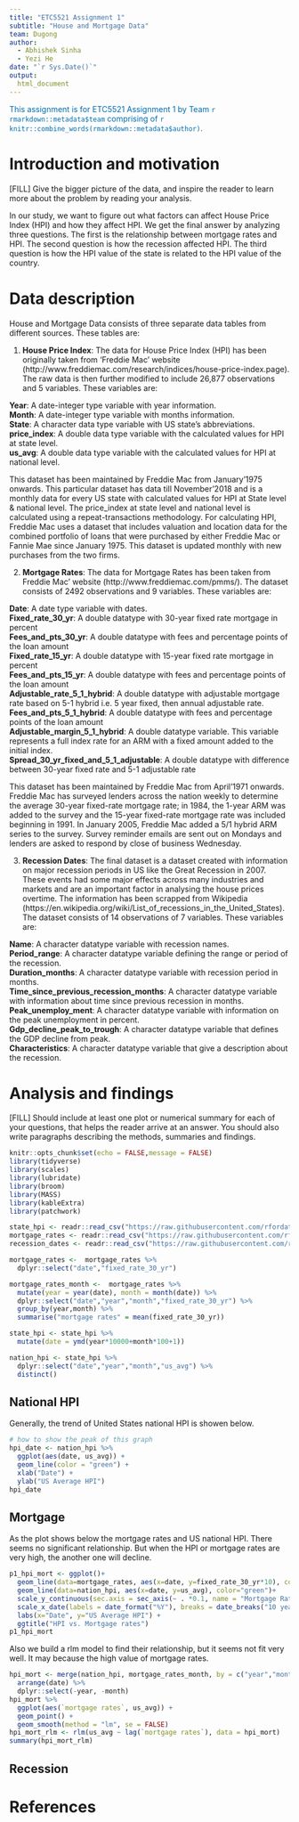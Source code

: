 ```yaml
---
title: "ETC5521 Assignment 1"
subtitle: "House and Mortgage Data"
team: Dugong
author:
  - Abhishek Sinha
  - Yezi He
date: "`r Sys.Date()`"
output: 
  html_document
---
```


[This assignment is for ETC5521 Assignment 1 by Team `r rmarkdown::metadata$team` comprising of `r knitr::combine_words(rmarkdown::metadata$author)`.]{style="color:#006DAE;"}


# Introduction and motivation

[FILL] Give the bigger picture of the data, and inspire the reader to learn more about the problem by reading your analysis. 

In our study, we want to figure out what factors can affect House Price Index (HPI) and how they affect HPI. We get the final answer by analyzing three questions. The first is the relationship between mortgage rates and HPI. The second question is how the recession affected HPI. The third question is how the HPI value of the state is related to the HPI value of the country.

# Data description

House and Mortgage Data consists of three separate data tables from different sources. These tables are:

1. **House Price Index**: The data for House Price Index (HPI) has been originally taken from ‘Freddie Mac’ website (http://www.freddiemac.com/research/indices/house-price-index.page). The raw data is then further modified to include 26,877 observations and 5 variables. These variables are:  

**Year**: A date-integer type variable with year information.  
**Month**: A date-integer type variable with months information.  
**State**: A character data type variable with US state’s abbreviations.  
**price_index**: A double data type variable with the calculated values for HPI at state level.  
**us_avg**: A double data type variable with the calculated values for HPI at national level.  

This dataset has been maintained by Freddie Mac from January’1975 onwards. This particular dataset has data till November’2018 and is a monthly data for every US state with calculated values for HPI at State level & national level. The price_index at state level and national level is calculated using a repeat-transactions methodology. For calculating HPI, Freddie Mac uses a dataset that includes valuation and location data for the combined portfolio of loans that were purchased by either Freddie Mac or Fannie Mae since January 1975. This dataset is updated monthly with new purchases from the two firms.

2.	**Mortgage Rates**: The data for Mortgage Rates has been taken from Freddie Mac’ website (http://www.freddiemac.com/pmms/). The dataset consists of 2492 observations and 9 variables. These variables are:  

**Date**: A date type variable with dates.  
**Fixed_rate_30_yr**: A double datatype with 30-year fixed rate mortgage in percent  
**Fees_and_pts_30_yr**: A double datatype with fees and percentage points of the loan amount  
**Fixed_rate_15_yr**: A double datatype with 15-year fixed rate mortgage in percent  
**Fees_and_pts_15_yr**: A double datatype with fees and percentage points of the loan amount  
**Adjustable_rate_5_1_hybrid**: A double datatype with adjustable mortgage rate based on 5-1 hybrid i.e. 5 year fixed, then annual adjustable rate.  
**Fees_and_pts_5_1_hybrid**: A double datatype with fees and percentage points of the loan amount  
**Adjustable_margin_5_1_hybrid**: A double datatype variable. This variable represents a full index rate for an ARM with a fixed amount added to the initial index.  
**Spread_30_yr_fixed_and_5_1_adjustable**: A double datatype with difference between 30-year fixed rate and 5-1 adjustable rate  

This dataset has been maintained by Freddie Mac from April’1971 onwards. Freddie Mac has surveyed lenders across the nation weekly to determine the average 30-year fixed-rate mortgage rate; in 1984, the 1-year ARM was added to the survey and the 15-year fixed-rate mortgage rate was included beginning in 1991. In January 2005, Freddie Mac added a 5/1 hybrid ARM series to the survey. Survey reminder emails are sent out on Mondays and lenders are asked to respond by close of business Wednesday. 

3.	**Recession Dates**: The final dataset is a dataset created with information on major recession periods in US like the Great Recession in 2007. These events had some major effects across many industries and markets and are an important factor in analysing the house prices overtime. The information has been scrapped from Wikipedia (https://en.wikipedia.org/wiki/List_of_recessions_in_the_United_States).
The dataset consists of 14 observations of 7 variables. These variables are:  

**Name**: A character datatype variable with recession names.  
**Period_range**: A character datatype variable defining the range or period of the recession.  
**Duration_months**: A character datatype variable with recession period in months.  
**Time_since_previous_recession_months**: A character datatype variable with information about time since previous recession in months.  
**Peak_unemploy_ment**:  A character datatype variable with information on the peak unemployment in percent.  
**Gdp_decline_peak_to_trough**: A character datatype variable that defines the GDP decline from peak.  
**Characteristics**: A character datatype variable that give a description about the recession.  

# Analysis and findings

[FILL] Should include at least one plot or numerical summary for each of your questions, that helps the reader arrive at an answer. You should also write paragraphs describing the methods, summaries and findings. 

```r
knitr::opts_chunk$set(echo = FALSE,message = FALSE)
library(tidyverse)
library(scales)
library(lubridate)
library(broom)
library(MASS)
library(kableExtra)
library(patchwork)
```

```r
state_hpi <- readr::read_csv("https://raw.githubusercontent.com/rfordatascience/tidytuesday/master/data/2019/2019-02-05/state_hpi.csv")
mortgage_rates <- readr::read_csv("https://raw.githubusercontent.com/rfordatascience/tidytuesday/master/data/2019/2019-02-05/mortgage.csv")
recession_dates <- readr::read_csv("https://raw.githubusercontent.com/rfordatascience/tidytuesday/master/data/2019/2019-02-05/recessions.csv")

```

```r
mortgage_rates <-  mortgage_rates %>%
  dplyr::select("date","fixed_rate_30_yr")

mortgage_rates_month <-  mortgage_rates %>%
  mutate(year = year(date), month = month(date)) %>%
  dplyr::select("date","year","month","fixed_rate_30_yr") %>%
  group_by(year,month) %>%
  summarise("mortgage rates" = mean(fixed_rate_30_yr))

state_hpi <- state_hpi %>% 
  mutate(date = ymd(year*10000+month*100+1)) 

nation_hpi <- state_hpi %>%
  dplyr::select("date","year","month","us_avg") %>%
  distinct()
```

## National HPI

Generally, the trend of United States national HPI is showen below. 


```r
# how to show the peak of this graph
hpi_date <- nation_hpi %>%
  ggplot(aes(date, us_avg)) +
  geom_line(color = "green") +
  xlab("Date") +
  ylab("US Average HPI")
hpi_date
```

## Mortgage

As the plot shows below the mortgage rates and US national HPI. There seems no significant relationship. But when the HPI or mortgage rates are very high, the another one will decline.

```r
p1_hpi_mort <- ggplot()+ 
  geom_line(data=mortgage_rates, aes(x=date, y=fixed_rate_30_yr*10), color="red") +
  geom_line(data=nation_hpi, aes(x=date, y=us_avg), color="green")+
  scale_y_continuous(sec.axis = sec_axis(~ . *0.1, name = "Mortgage Rates"))+
  scale_x_date(labels = date_format("%Y"), breaks = date_breaks("10 year")) +
  labs(x="Date", y="US Average HPI") +
  ggtitle("HPI vs. Mortgage rates")
p1_hpi_mort
```

Also we build a rlm model to find their relationship, but it seems not fit very well. It may because the high value of mortgage rates.

```r
hpi_mort <- merge(nation_hpi, mortgage_rates_month, by = c("year","month")) %>%
  arrange(date) %>%
  dplyr::select(-year, -month)
hpi_mort %>% 
  ggplot(aes(`mortgage rates`, us_avg)) +
  geom_point() +
  geom_smooth(method = "lm", se = FALSE)
hpi_mort_rlm <- rlm(us_avg ~ lag(`mortgage rates`), data = hpi_mort)
summary(hpi_mort_rlm)
```

## Recession



# References
